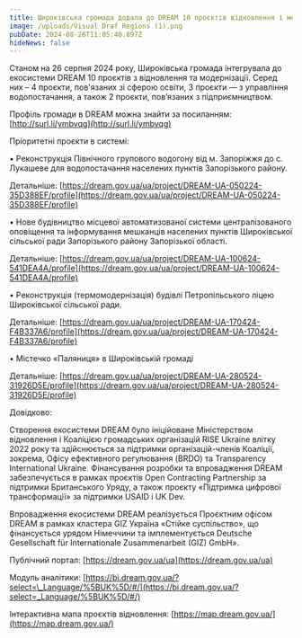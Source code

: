 ```yaml
---
title: Широківська громада додала до DREAM 10 проєктів відновлення і модернізації
image: /uploads/Visual Draf Regions (1).png
pubDate: 2024-08-26T11:05:40.897Z
hideNews: false
---
```


Станом на 26 серпня 2024 року, Широківська громада інтегрувала до екосистеми DREAM 10 проєктів з відновлення та модернізації. Серед них – 4 проєкти, пов'язаних зі сферою освіти, 3 проєкти — з управління водопостачання, а також 2 проєкти, пов’язаних з підприємництвом.

Профіль громади в DREAM можна знайти за посиланням: [http://surl.li/ymbvqg](http://surl.li/ymbvqg)

Пріоритетні проєкти в системі:

• Реконструкція Північного групового водогону від м. Запоріжжя до с. Лукашеве для водопостачання населених пунктів Запорізького району.

Детальніше: [https://dream.gov.ua/ua/project/DREAM-UA-050224-35D388EF/profile](https://dream.gov.ua/ua/project/DREAM-UA-050224-35D388EF/profile)

• Нове будівництво місцевої автоматизованої системи централізованого оповіщення та інформування мешканців населених пунктів Широківської сільської ради Запорізького району Запорізької області.

Детальніше: [https://dream.gov.ua/ua/project/DREAM-UA-100624-541DEA4A/profile](https://dream.gov.ua/ua/project/DREAM-UA-100624-541DEA4A/profile)

• Реконструкція (термомодернізація) будівлі Петропільського ліцею Широківської сільської ради.

Детальніше: [https://dream.gov.ua/ua/project/DREAM-UA-170424-F4B337A6/profile](https://dream.gov.ua/ua/project/DREAM-UA-170424-F4B337A6/profile)

• Містечко «Паляниця» в Широківській громаді

Детальніше: [https://dream.gov.ua/ua/project/DREAM-UA-280524-31926D5E/profile](https://dream.gov.ua/ua/project/DREAM-UA-280524-31926D5E/profile)

Довідково:

Створення екосистеми DREAM було ініційоване Міністерством відновлення і Коаліцією громадських організацій RISE Ukraine влітку 2022 року та здійснюється за підтримки організацій-членів Коаліції, зокрема, Офісу ефективного регулювання (BRDO) та Transparency International Ukraine. Фінансування розробки та впровадження DREAM забезпечується в рамках проєктів Open Contracting Partnership за підтримки Британського Уряду, а також проєкту «Підтримка цифрової трансформації» за підтримки USAID i UK Dev.

Впровадження екосистеми DREAM реалізується Проєктним офісом DREAM в рамках кластера GIZ Україна «Стійке суспільство», що фінансується урядом Німеччини та імплементується Deutsche Gesellschaft für Internationale Zusammenarbeit (GIZ) GmbH».

Публічний портал: [https://dream.gov.ua/ua](https://dream.gov.ua/ua)

Модуль аналітики: [https://bi.dream.gov.ua/?select=\_Language/%5BUK%5D/#/](https://bi.dream.gov.ua/?select=_Language/%5BUK%5D/#/)

Інтерактивна мапа проєктів відновлення: [https://map.dream.gov.ua/](https://map.dream.gov.ua/)
